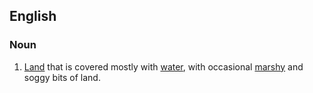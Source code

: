 ==English==
===Noun===
#[[Land]] that is covered mostly with [[water]], with occasional [[marsh]]y and soggy bits of land.